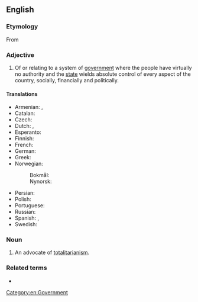 ==English==

===Etymology===
From {{etyl|it|en}} {{m|it|totalitario||complete, absolute, totalitarian}} {{suffix||an|lang=en}}

===Adjective===
{{en-adj}}

# Of or relating to a system of [[government]] where the people have virtually no authority and the [[state]] wields absolute control of every aspect of the country, socially, financially and politically.

====Translations====
{{trans-top|related to the system of government}}
* Armenian: {{t|hy|ամբողջատիրական}}, {{t+|hy|տոտալիտար}}
* Catalan: {{t|ca|totalitari}}
* Czech: {{t|cs|totalitní}}
* Dutch: {{t+|nl|totalitair}}, {{t+|nl|totalitaire}}
* Esperanto: {{t|eo|totalisma}}
* Finnish: {{t+|fi|totalitaarinen}}
* French: {{t+|fr|totalitaire}}
* German: {{t+|de|totalitär}}
* Greek: {{t+|el|ολοκληρωτικός|m}}
* Norwegian:
*: Bokmål: {{t|nb|totalitær}}
*: Nynorsk: {{t|nn|totalitær}}
{{trans-mid}}
* Persian: {{t+|fa|توتالیتر|tr=totáliter|sc=fa-Arab}}
* Polish: {{t+|pl|totalitarny}}
* Portuguese: {{t+|pt|totalitário}}
* Russian: {{t+|ru|тоталита́рный}}
* Spanish: {{t|es|totalitario|m}}, {{t|es|totalitaria|f}}
* Swedish: {{t+|sv|totalitär}}
{{trans-bottom}}

===Noun===
{{en-noun}}

# An advocate of [[totalitarianism]].

===Related terms===
* {{l|en|totalitarianism}}

[[Category:en:Government]]